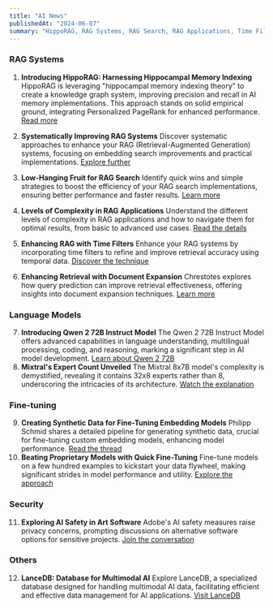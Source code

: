 ```yaml
---
title: "AI News"
publishedAt: "2024-06-07"
summary: "HippoRAG, RAG Systems, RAG Search, RAG Applications, Time Filters, LanceDB, Qwen 2 72B Instruct Model, Synthetic Data, Mixtral's Expert Count, Fine-Tuning Models, AI Safety in Art Software, Document Expansion"
---
```


### RAG Systems

1. **Introducing HippoRAG: Harnessing Hippocampal Memory Indexing**
   HippoRAG is leveraging "hippocampal memory indexing theory" to create a knowledge graph system, improving precision and recall in AI memory implementations. This approach stands on solid empirical ground, integrating Personalized PageRank for enhanced performance.
   [Read more](https://arxiv.org/abs/2310.08560)

2. **Systematically Improving RAG Systems**
   Discover systematic approaches to enhance your RAG (Retrieval-Augmented Generation) systems, focusing on embedding search improvements and practical implementations.
   [Explore further](https://jxnl.co/writing/2024/05/22/systematically-improving-your-rag/?utm_source=ainews&utm_medium=email&utm_campaign=ainews-hipporag-first-do-knowledge-graph)

3. **Low-Hanging Fruit for RAG Search**
   Identify quick wins and simple strategies to boost the efficiency of your RAG search implementations, ensuring better performance and faster results.
   [Learn more](https://jxnl.co/writing/2024/05/11/low-hanging-fruit-for-rag-search/?utm_source=ainews&utm_medium=email&utm_campaign=ainews-hipporag-first-do-knowledge-graph)

4. **Levels of Complexity in RAG Applications**
   Understand the different levels of complexity in RAG applications and how to navigate them for optimal results, from basic to advanced use cases.
   [Read the details](https://jxnl.co/writing/2024/02/28/levels-of-complexity-rag-applications/?utm_source=ainews&utm_medium=email&utm_campaign=ainews-hipporag-first-do-knowledge-graph)

5. **Enhancing RAG with Time Filters**
   Enhance your RAG systems by incorporating time filters to refine and improve retrieval accuracy using temporal data.
   [Discover the technique](https://useinstructor.com/news/2024/06/06/enhancing-rag-with-time-filters-using-instructor/?utm_source=ainews&utm_medium=email&utm_campaign=ainews-hipporag-first-do-knowledge-graph)
6. **Enhancing Retrieval with Document Expansion**
   Chrestotes explores how query prediction can improve retrieval effectiveness, offering insights into document expansion techniques.
   [Learn more](https://manisnesan.github.io/chrestotes/posts/2023-07-07-doc-expansion-by-query-pred.html?utm_source=ainews&utm_medium=email&utm_campaign=ainews-hipporag-first-do-knowledge-graph)

### Language Models

7. **Introducing Qwen 2 72B Instruct Model**
   The Qwen 2 72B Instruct Model offers advanced capabilities in language understanding, multilingual processing, coding, and reasoning, marking a significant step in AI model development.
   [Learn about Qwen 2 72B](https://huggingface.co/news/qwen2-72b-instruct?utm_source=ainews&utm_medium=email&utm_campaign=ainews-hipporag-first-do-knowledge-graph)
8. **Mixtral's Expert Count Unveiled**
   The Mixtral 8x7B model's complexity is demystified, revealing it contains 32x8 experts rather than 8, underscoring the intricacies of its architecture.
   [Watch the explanation](https://youtu.be/RcJ1YXHLv5o?si=gjcu--95HafBwEaT&utm_source=ainews&utm_medium=email&utm_campaign=ainews-hipporag-first-do-knowledge-graph)

### Fine-tuning

9. **Creating Synthetic Data for Fine-Tuning Embedding Models**
   Philipp Schmid shares a detailed pipeline for generating synthetic data, crucial for fine-tuning custom embedding models, enhancing model performance.
   [Read the thread](https://x.com/_philschmid/status/1798388387822317933?utm_source=ainews&utm_medium=email&utm_campaign=ainews-hipporag-first-do-knowledge-graph)
10. **Beating Proprietary Models with Quick Fine-Tuning**
    Fine-tune models on a few hundred examples to kickstart your data flywheel, making significant strides in model performance and utility.
    [Explore the approach](https://modal.com/news/fine-tuning-embeddings?utm_source=ainews&utm_medium=email&utm_campaign=ainews-hipporag-first-do-knowledge-graph)

### Security

11. **Exploring AI Safety in Art Software**
    Adobe's AI safety measures raise privacy concerns, prompting discussions on alternative software options for sensitive projects.
    [Join the conversation](https://x.com/rowancheung/status/1798738564735554047?utm_source=ainews&utm_medium=email&utm_campaign=ainews-hipporag-first-do-knowledge-graph)

### Others

12. **LanceDB: Database for Multimodal AI**
    Explore LanceDB, a specialized database designed for handling multimodal AI data, facilitating efficient and effective data management for AI applications.
    [Visit LanceDB](https://lancedb.com/?utm_source=ainews&utm_medium=email&utm_campaign=ainews-hipporag-first-do-knowledge-graph)
